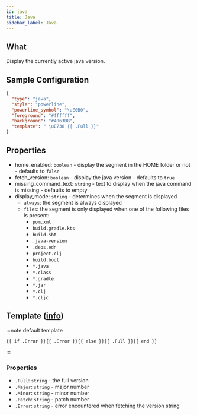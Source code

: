 ```yaml
---
id: java
title: Java
sidebar_label: Java
---
```


## What

Display the currently active java version.

## Sample Configuration

```json
{
  "type": "java",
  "style": "powerline",
  "powerline_symbol": "\uE0B0",
  "foreground": "#ffffff",
  "background": "#4063D8",
  "template": " \uE738 {{ .Full }}"
}
```

## Properties

- home_enabled: `boolean` - display the segment in the HOME folder or not - defaults to `false`
- fetch_version: `boolean` - display the java version - defaults to `true`
- missing_command_text: `string` - text to display when the java command is missing - defaults to empty
- display_mode: `string` - determines when the segment is displayed
  - `always`: the segment is always displayed
  - `files`: the segment is only displayed when one of the following files is present:
    - `pom.xml`
    - `build.gradle.kts`
    - `build.sbt`
    - `.java-version`
    - `.deps.edn`
    - `project.clj`
    - `build.boot`
    - `*.java`
    - `*.class`
    - `*.gradle`
    - `*.jar`
    - `*.clj`
    - `*.cljc`

## Template ([info][templates])

:::note default template

``` template
{{ if .Error }}{{ .Error }}{{ else }}{{ .Full }}{{ end }}
```

:::

### Properties

- `.Full`: `string` - the full version
- `.Major`: `string` - major number
- `.Minor`: `string` - minor number
- `.Patch`: `string` - patch number
- `.Error`: `string` - error encountered when fetching the version string

[templates]: /docs/configuration/templates
